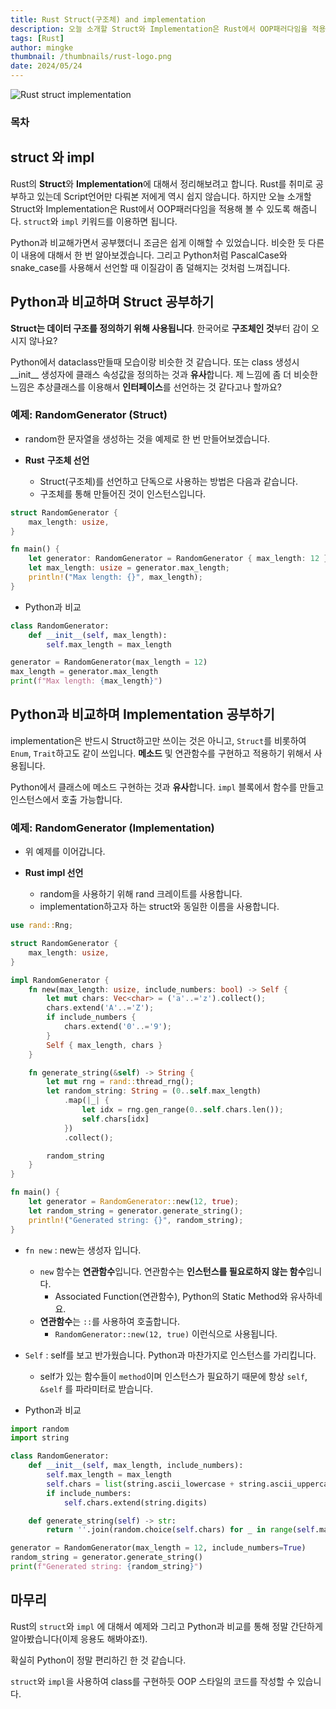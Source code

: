 ```yaml
---
title: Rust Struct(구조체) and implementation
description: 오늘 소개할 Struct와 Implementation은 Rust에서 OOP패러다임을 적용해 볼 수 있도록 해줍니다. struct와 impl  키워드를 이용하면 됩니다.
tags: [Rust]
author: mingke
thumbnail: /thumbnails/rust-logo.png
date: 2024/05/24
---
```


<Image src="/thumbnails/rust-logo.png" alt="Rust struct implementation" />

### 목차

## struct 와 impl

Rust의 **Struct**와 **Implementation**에 대해서 정리해보려고 합니다. Rust를 취미로 공부하고 있는데 Script언어만 다뤄본 저에게 역시 쉽지 않습니다. 하지만 오늘 소개할 Struct와 Implementation은 Rust에서 OOP패러다임을 적용해 볼 수 있도록 해줍니다. `struct`와 `impl` 키워드를 이용하면 됩니다.

Python과 비교해가면서 공부했더니 조금은 쉽게 이해할 수 있었습니다. 비슷한 듯 다른 이 내용에 대해서 한 번 알아보겠습니다. 그리고 Python처럼 PascalCase와 snake_case를 사용해서 선언할 때 이질감이 좀 덜해지는 것처럼 느껴집니다.

## Python과 비교하며 Struct 공부하기

**Struct는 데이터 구조를 정의하기 위해 사용됩니다**. 한국어로 **구조체인 것**부터 감이 오시지 않나요?

Python에서 dataclass만들때 모습이랑 비슷한 것 같습니다. 또는 class 생성시 \_\_init\_\_ 생성자에 클래스 속성값을 정의하는 것과 **유사**합니다. 제 느낌에 좀 더 비슷한 느낌은 추상클래스를 이용해서 **인터페이스**를 선언하는 것 같다고나 할까요?

### 예제: RandomGenerator (Struct)

- random한 문자열을 생성하는 것을 예제로 한 번 만들어보겠습니다.

- **Rust** **구조체 선언**
  - Struct(구조체)를 선언하고 단독으로 사용하는 방법은 다음과 같습니다.
  - 구조체를 통해 만들어진 것이 인스턴스입니다.

```rust
struct RandomGenerator {
    max_length: usize,
}

fn main() {
    let generator: RandomGenerator = RandomGenerator { max_length: 12 };
    let max_length: usize = generator.max_length;
    println!("Max length: {}", max_length);
}
```

- Python과 비교

```python
class RandomGenerator:
    def __init__(self, max_length):
        self.max_length = max_length

generator = RandomGenerator(max_length = 12)
max_length = generator.max_length
print(f"Max length: {max_length}")
```

## Python과 비교하며 Implementation 공부하기

implementation은 반드시 Struct하고만 쓰이는 것은 아니고, `Struct`를 비롯하여 `Enum`, `Trait`하고도 같이 쓰입니다. **메소드** 및 연관함수를 구현하고 적용하기 위해서 사용됩니다.

Python에서 클래스에 메소드 구현하는 것과 **유사**합니다. `impl` 블록에서 함수를 만들고 인스턴스에서 호출 가능합니다.

### 예제: RandomGenerator (Implementation)

- 위 예제를 이어갑니다.

- **Rust impl 선언**
  - random을 사용하기 위해 rand 크레이트를 사용합니다.
  - implementation하고자 하는 struct와 동일한 이름을 사용합니다.

```rust
use rand::Rng;

struct RandomGenerator {
    max_length: usize,
}

impl RandomGenerator {
    fn new(max_length: usize, include_numbers: bool) -> Self {
        let mut chars: Vec<char> = ('a'..='z').collect();
        chars.extend('A'..='Z');
        if include_numbers {
            chars.extend('0'..='9');
        }
        Self { max_length, chars }
    }

    fn generate_string(&self) -> String {
        let mut rng = rand::thread_rng();
        let random_string: String = (0..self.max_length)
            .map(|_| {
                let idx = rng.gen_range(0..self.chars.len());
                self.chars[idx]
            })
            .collect();

        random_string
    }
}

fn main() {
    let generator = RandomGenerator::new(12, true);
    let random_string = generator.generate_string();
    println!("Generated string: {}", random_string);
}

```

- `fn new` : new는 생성자 입니다.
  - `new` 함수는 **연관함수**입니다. 연관함수는 **인스턴스를 필요로하지 않는 함수**입니다.
    - Associated Function(연관함수), Python의 Static Method와 유사하네요.
  - **연관함수**는 `::`를 사용하여 호출합니다.
    - `RandomGenerator::new(12, true)` 이런식으로 사용됩니다.
- `Self` : self를 보고 반가웠습니다. Python과 마찬가지로 인스턴스를 가리킵니다.

  - self가 있는 함수들이 `method`이며 인스턴스가 필요하기 때문에 항상 `self`, `&self` 를 파라미터로 받습니다.

- Python과 비교

```python
import random
import string

class RandomGenerator:
    def __init__(self, max_length, include_numbers):
        self.max_length = max_length
        self.chars = list(string.ascii_lowercase + string.ascii_uppercase)
        if include_numbers:
            self.chars.extend(string.digits)

    def generate_string(self) -> str:
        return ''.join(random.choice(self.chars) for _ in range(self.max_length))

generator = RandomGenerator(max_length = 12, include_numbers=True)
random_string = generator.generate_string()
print(f"Generated string: {random_string}")

```

## 마무리

Rust의 `struct`와 `impl` 에 대해서 예제와 그리고 Python과 비교를 통해 정말 간단하게 알아봤습니다(이제 응용도 해봐야죠!).

확실히 Python이 정말 편리하긴 한 것 같습니다.

`struct`와 `impl`을 사용하여 class를 구현하듯 OOP 스타일의 코드를 작성할 수 있습니다.

<Link url="https://chaechae.life/blog/rust-word-1" />
